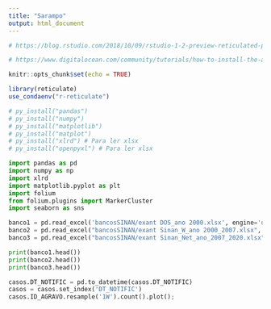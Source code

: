 ```yaml
---
title: "Sarampo"
output: html_document
---
```


```r

# https://blog.rstudio.com/2018/10/09/rstudio-1-2-preview-reticulated-python/

# https://www.digitalocean.com/community/tutorials/how-to-install-the-anaconda-python-distribution-on-ubuntu-20-04-pt

knitr::opts_chunk$set(echo = TRUE)

library(reticulate)
use_condaenv("r-reticulate")

# py_install("pandas")
# py_install("numpy")
# py_install("matplotlib")
# py_install("matplot")
# py_install("xlrd") # Para ler xlsx
# py_install("openpyxl") # Para ler xlsx
```

```python
import pandas as pd
import numpy as np
import xlrd
import matplotlib.pyplot as plt
import folium
from folium.plugins import MarkerCluster
import seaborn as sns
```

```python

banco1 = pd.read_excel('bancosSINAN/exant DOS_ano 2000.xlsx', engine='openpyxl')
banco2 = pd.read_excel("bancosSINAN/exant Sinan_W_ano 2000_2007.xlsx", engine='openpyxl')
banco3 = pd.read_excel("bancosSINAN/exant Sinan_Net_ano_2007_2020.xlsx", engine='openpyxl')

print(banco1.head())
print(banco2.head())
print(banco3.head())
```

```python
casos.DT_NOTIFIC = pd.to_datetime(casos.DT_NOTIFIC)
casos = casos.set_index('DT_NOTIFIC')
casos.ID_AGRAVO.resample('1W').count().plot();
```